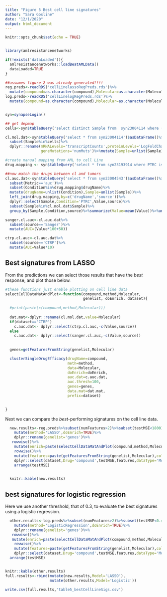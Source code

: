 ```yaml
---
title: "Figure 5 Best cell line signatures"
author: "Sara Gosline"
date: "12/1/2020"
output: html_document
---
```


```r
knitr::opts_chunk$set(echo = TRUE)


library(amlresistancenetworks)

if(!exists('dataLoaded')){
  amlresistancenetworks::loadBeatAMLData()
  dataLoaded=TRUE
}

##assumes figure 2 was already generated!!!!
reg.preds<-readRDS('cellLinelassoRegPreds.rds')%>%
  mutate(compound=as.character(compound),Molecular=as.character(Molecular))
log.preds<-readRDS('cellLinelogRegPreds.rds')%>%
  mutate(compound=as.character(compound),Molecular=as.character(Molecular))


syn=synapseLogin()

## get depmap
cells<-syn$tableQuery('select distinct Sample from  syn23004114 where ( LogFoldChange<>0 AND transcriptCounts<>0)')$asDataFrame()$Sample

cl.mol.dat<-syn$tableQuery('select * from syn23004114')$asDataFrame()%>%
  subset(Sample%in%cells)%>%
  dplyr::rename(mRNALevels='transcriptCounts',proteinLevels='LogFoldChange',
                geneMutations='numMuts')%>%mutate(Sample=unlist(Sample),Gene=unlist(Gene))

#create manual mapping from AML to cell Line
drug.mapping <- syn$tableQuery('select * from syn23193914 where PTRC is not NULL')$asDataFrame()

##now match the drugs between cl and tumors
cl.auc.dat<-syn$tableQuery('select * from syn23004543')$asDataFrame()%>%
  subset(Metric=='auc')%>%
  subset(Condition%in%drug.mapping$drugName)%>%
  mutate(drugName=unlist(Condition),Sample=unlist(Sample))%>%
  left_join(drug.mapping,by=c('drugName','source'))%>%
  dplyr::select(Sample,Condition='PTRC',Value,source)%>%
  subset(Sample%in%cl.mol.dat$Sample)%>%
  group_by(Sample,Condition,source)%>%summarize(Value=mean(Value))%>%ungroup()

sanger.cl.auc<-cl.auc.dat%>%
  subset(source=='Sanger')%>%
  mutate(AUC=(Value*100+50))

ctrp.cl.auc<-cl.auc.dat%>%
  subset(source=='CTRP')%>%
  mutate(AUC=Value*10)

```

## Best signatures from LASSO

From the predictions we can select those results that have the _best_ response, and plot those below. 

```r
#these functions just enable plotting on cell line data
selectCellDataMatAndPlot<-function(compound,method,Molecular,
                                   genelist, doEnrich, dataset){
  
  #print(paste(c(compound,method,Molecular)))
  
  dat.mat<-dplyr::rename(cl.mol.dat,value=Molecular)
  if(dataset=='CTRP') 
    c.auc.dat<- dplyr::select(ctrp.cl.auc,-c(Value,source))
  else
    c.auc.dat<- dplyr::select(sanger.cl.auc,-c(Value,source))
  
    
  genes=getFeaturesFromString(genelist,Molecular)

  clusterSingleDrugEfficacy(drugName=compound,
                            meth=method,
                            data=Molecular,
                            doEnrich=doEnrich,
                            auc.dat=c.auc.dat,
                            auc.thresh=100,
                            genes=genes,
                            data.mat=dat.mat,
                            prefix=dataset)  
    

}
```

Next we can compare the *best*-performing signatures on the cell line data.

```r
  new.results<-reg.preds%>%subset(numFeatures>2)%>%subset(testMSE<1800)%>%  
    mutate(method='LASSO',doEnrich=TRUE)%>%
    dplyr::rename(genelist='genes')%>%
   rowwise()%>%
    mutate(enrich=paste(selectCellDataMatAndPlot(compound,method,Molecular,genelist,doEnrich,dataset)$Description,collapse=','))%>%
    rowwise()%>%
    mutate(features=paste(getFeaturesFromString(genelist,Molecular),collapse=','))%>%
    dplyr::select(dataset,Drug='compound',testMSE,features,dataType='Molecular',enrich)%>%
    arrange(testMSE)

  
  knitr::kable(new.results)
```

## best signatures for logistic regression

Here we use another threshold, that of 0.3, to evaluate the best signatures using a logistic regression.

```r

  other.results<-log.preds%>%subset(numFeatures>2)%>%subset(testMSE<0.45)%>%  
    mutate(method='LogisticRegression',doEnrich=TRUE)%>%
    dplyr::rename(genelist='genes')%>%
   rowwise()%>%
   mutate(enrich=paste(selectCellDataMatAndPlot(compound,method,Molecular,genelist,doEnrich,dataset)$Description,collapse=','))%>%
    rowwise()%>%
    mutate(features=paste(getFeaturesFromString(genelist,Molecular),collapse=','))%>%
    dplyr::select(dataset,Drug='compound',testMSE,features,dataType='Molecular',enrich)%>%
  arrange(testMSE)


knitr::kable(other.results)
full.results<-rbind(mutate(new.results,Model='LASSO'),
                    mutate(other.results,Model='Logistic'))

write.csv(full.results,'table5_bestCellLineSigs.csv')

```


